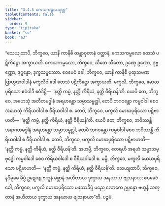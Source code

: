 ```yaml
---
title: "3.4.5 ကေသကမ္ဗလသုတ္တ"
tableOfContents: false
sidebar:
  order: 9
type: "tipitaka"
basket: "su"
book: "a3"
---
```



<DynamicBreadcrumb />

<Division number="138" book="a3">

<Paragraph number="1026" book="a3">
“သေယျထာပိ, ဘိက္ခဝေ, ယာနိ ကာနိစိ တန္တာဝုတာနံ ဝတ္ထာနံ, ကေသကမ္ဗလော တေသံ ပဋိကိဋ္ဌော အက္ခာယတိ. ကေသကမ္ဗလော, ဘိက္ခဝေ, သီတေ သီတော, ဥဏှေ ဥဏှော, ဒုဗ္ဗဏ္ဏော, ဒုဂ္ဂန္ဓော, ဒုက္ခသမ္ဖဿော. ဧဝမေဝံ ခေါ, ဘိက္ခဝေ, ယာနိ ကာနိစိ ပုထုသမဏဗြာဟ္မဏဝါဒါနံ မက္ခလိဝါဒေါ တေသံ ပဋိကိဋ္ဌော အက္ခာယတိ.
</Paragraph>

<Paragraph number="1027" book="a3">
မက္ခလိ, ဘိက္ခဝေ, မောဃပုရိသော ဧဝံဝါဒီ ဧဝံဒိဋ္ဌိ—  ‘နတ္ထိ ကမ္မံ, နတ္ထိ ကိရိယံ, နတ္ထိ ဝီရိယန်’တိ. ယေပိ တေ, ဘိက္ခဝေ, အဟေသုံ အတီတမဒ္ဓါနံ အရဟန္တော သမ္မာသမ္ဗုဒ္ဓါ, တေပိ ဘဂဝန္တော ကမ္မဝါဒါ စေဝ အဟေသုံ ကိရိယဝါဒါ စ ဝီရိယဝါဒါ စ. တေပိ, ဘိက္ခဝေ, မက္ခလိ မောဃပုရိသော ပဋိဗာဟတိ—  ‘နတ္ထိ ကမ္မံ, နတ္ထိ ကိရိယံ, နတ္ထိ ဝီရိယန်’တိ. ယေပိ တေ, ဘိက္ခဝေ, ဘဝိဿန္တိ အနာဂတမဒ္ဓါနံ အရဟန္တော သမ္မာသမ္ဗုဒ္ဓါ, တေပိ ဘဂဝန္တော ကမ္မဝါဒါ စေဝ ဘဝိဿန္တိ ကိရိယဝါဒါ စ ဝီရိယဝါဒါ စ. တေပိ, ဘိက္ခဝေ, မက္ခလိ မောဃပုရိသော ပဋိဗာဟတိ—  ‘နတ္ထိ ကမ္မံ, နတ္ထိ ကိရိယံ, နတ္ထိ ဝီရိယန်’တိ. အဟမ္ပိ, ဘိက္ခဝေ, ဧတရဟိ အရဟံ သမ္မာသမ္ဗုဒ္ဓေါ ကမ္မဝါဒေါ စေဝ ကိရိယဝါဒေါ စ ဝီရိယဝါဒေါ စ. မမ္ပိ, ဘိက္ခဝေ, မက္ခလိ မောဃပုရိသော ပဋိဗာဟတိ—  ‘နတ္ထိ ကမ္မံ, နတ္ထိ ကိရိယံ, နတ္ထိ ဝီရိယန်’တိ.
</Paragraph>

<Paragraph number="1028" book="a3">
သေယျထာပိ, ဘိက္ခဝေ, နဒီမုခေ ခိပ္ပံ ဥဍ္ဍေယျ ဗဟူနံ မစ္ဆာနံ အဟိတာယ ဒုက္ခာယ အနယာယ ဗျသနာယ; ဧဝမေဝံ ခေါ, ဘိက္ခဝေ, မက္ခလိ မောဃပုရိသော မနုဿခိပ္ပံ မညေ လောကေ ဥပ္ပန္နော ဗဟူနံ သတ္တာနံ အဟိတာယ ဒုက္ခာယ အနယာယ ဗျသနာယာ”တိ.

</Paragraph>
</Division>

<Paragraph number="1029" type="center" book="a3">
ပဉ္စမံ.
</Paragraph>